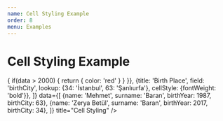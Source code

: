 ```yaml
---
name: Cell Styling Example
order: 8
menu: Examples
---
```



# Cell Styling Example

<Playground>
  <MaterialTable
    columns={[
      {title: 'Name', field: 'name'},
      {title: 'Surname', field: 'surname'},
      {title: 'Birth Year', field: 'birthYear', type: 'numeric', cellStyle: data => {        
        if(data > 2000) {
          return {
            color: 'red'
          }
        }
      }},
      {title: 'Birth Place', field: 'birthCity', lookup: {34: 'İstanbul', 63: 'Şanlıurfa'}, cellStyle: {fontWeight: 'bold'}},      
    ]}
    data={[
      {name: 'Mehmet', surname: 'Baran', birthYear: 1987, birthCity: 63},
      {name: 'Zerya Betül', surname: 'Baran', birthYear: 2017, birthCity: 34},
    ]}
    title="Cell Styling"
  />
</Playground>




